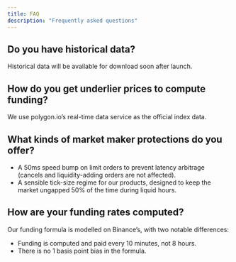```yaml
---
title: FAQ
description: "Frequently asked questions"
---
```


## Do you have historical data?

Historical data will be available for download soon after launch.

## How do you get underlier prices to compute funding?

We use polygon.io’s real-time data service as the official index data.

## What kinds of market maker protections do you offer?

- A 50ms speed bump on limit orders to prevent latency arbitrage (cancels and liquidity-adding orders are not affected).
- A sensible tick-size regime for our products, designed to keep the market ungapped 50% of the time during liquid hours.

## How are your funding rates computed?

Our funding formula is modelled on Binance’s, with two notable differences:

- Funding is computed and paid every 10 minutes, not 8 hours.
- There is no 1 basis point bias in the formula.
